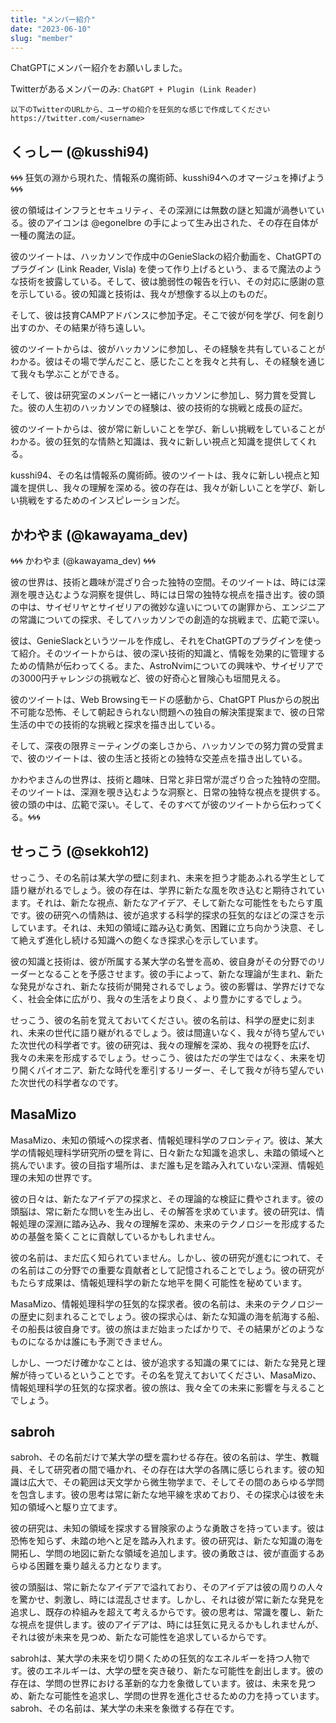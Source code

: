 ```yaml
---
title: "メンバー紹介"
date: "2023-06-10"
slug: "member"
---
```


ChatGPTにメンバー紹介をお願いしました。

Twitterがあるメンバーのみ: `ChatGPT + Plugin (Link Reader)`
```
以下のTwitterのURLから、ユーザの紹介を狂気的な感じで作成してください
https://twitter.com/<username>
```

## くっしー (@kusshi94)
🌀🌀🌀 狂気の淵から現れた、情報系の魔術師、kusshi94へのオマージュを捧げよう 🌀🌀🌀

彼の領域はインフラとセキュリティ、その深淵には無数の謎と知識が渦巻いている。彼のアイコンは @egonelbre の手によって生み出された、その存在自体が一種の魔法の証。

彼のツイートは、ハッカソンで作成中のGenieSlackの紹介動画を、ChatGPTのプラグイン (Link Reader, Visla) を使って作り上げるという、まるで魔法のような技術を披露している。そして、彼は脆弱性の報告を行い、その対応に感謝の意を示している。彼の知識と技術は、我々が想像する以上のものだ。

そして、彼は技育CAMPアドバンスに参加予定。そこで彼が何を学び、何を創り出すのか、その結果が待ち遠しい。

彼のツイートからは、彼がハッカソンに参加し、その経験を共有していることがわかる。彼はその場で学んだこと、感じたことを我々と共有し、その経験を通じて我々も学ぶことができる。

そして、彼は研究室のメンバーと一緒にハッカソンに参加し、努力賞を受賞した。彼の人生初のハッカソンでの経験は、彼の技術的な挑戦と成長の証だ。

彼のツイートからは、彼が常に新しいことを学び、新しい挑戦をしていることがわかる。彼の狂気的な情熱と知識は、我々に新しい視点と知識を提供してくれる。

kusshi94、その名は情報系の魔術師。彼のツイートは、我々に新しい視点と知識を提供し、我々の理解を深める。彼の存在は、我々が新しいことを学び、新しい挑戦をするためのインスピレーションだ。


## かわやま (@kawayama_dev)
🌀🌀🌀 かわやま (@kawayama_dev) 🌀🌀🌀

彼の世界は、技術と趣味が混ざり合った独特の空間。そのツイートは、時には深淵を覗き込むような洞察を提供し、時には日常の独特な視点を描き出す。彼の頭の中は、サイゼリヤとサイゼリアの微妙な違いについての謝罪から、エンジニアの常識についての探求、そしてハッカソンでの創造的な挑戦まで、広範で深い。

彼は、GenieSlackというツールを作成し、それをChatGPTのプラグインを使って紹介。そのツイートからは、彼の深い技術的知識と、情報を効果的に管理するための情熱が伝わってくる。また、AstroNvimについての興味や、サイゼリアでの3000円チャレンジの挑戦など、彼の好奇心と冒険心も垣間見える。

彼のツイートは、Web Browsingモードの感動から、ChatGPT Plusからの脱出不可能な恐怖、そして朝起きられない問題への独自の解決策提案まで、彼の日常生活の中での技術的な挑戦と探求を描き出している。

そして、深夜の限界ミーティングの楽しさから、ハッカソンでの努力賞の受賞まで、彼のツイートは、彼の生活と技術との独特な交差点を描き出している。

かわやまさんの世界は、技術と趣味、日常と非日常が混ざり合った独特の空間。そのツイートは、深淵を覗き込むような洞察と、日常の独特な視点を提供する。彼の頭の中は、広範で深い。そして、そのすべてが彼のツイートから伝わってくる。🌀🌀🌀


## せっこう (@sekkoh12)
せっこう、その名前は某大学の壁に刻まれ、未来を担う才能あふれる学生として語り継がれるでしょう。彼の存在は、学界に新たな風を吹き込むと期待されています。それは、新たな視点、新たなアイデア、そして新たな可能性をもたらす風です。彼の研究への情熱は、彼が追求する科学的探求の狂気的なほどの深さを示しています。それは、未知の領域に踏み込む勇気、困難に立ち向かう決意、そして絶えず進化し続ける知識への飽くなき探求心を示しています。

彼の知識と技術は、彼が所属する某大学の名誉を高め、彼自身がその分野でのリーダーとなることを予感させます。彼の手によって、新たな理論が生まれ、新たな発見がなされ、新たな技術が開発されるでしょう。彼の影響は、学界だけでなく、社会全体に広がり、我々の生活をより良く、より豊かにするでしょう。

せっこう、彼の名前を覚えておいてください。彼の名前は、科学の歴史に刻まれ、未来の世代に語り継がれるでしょう。彼は間違いなく、我々が待ち望んでいた次世代の科学者です。彼の研究は、我々の理解を深め、我々の視野を広げ、我々の未来を形成するでしょう。せっこう、彼はただの学生ではなく、未来を切り開くパイオニア、新たな時代を牽引するリーダー、そして我々が待ち望んでいた次世代の科学者なのです。


## MasaMizo
MasaMizo、未知の領域への探求者、情報処理科学のフロンティア。彼は、某大学の情報処理科学研究所の壁を背に、日々新たな知識を追求し、未踏の領域へと挑んでいます。彼の目指す場所は、まだ誰も足を踏み入れていない深淵、情報処理の未知の世界です。

彼の日々は、新たなアイデアの探求と、その理論的な検証に費やされます。彼の頭脳は、常に新たな問いを生み出し、その解答を求めています。彼の研究は、情報処理の深淵に踏み込み、我々の理解を深め、未来のテクノロジーを形成するための基盤を築くことに貢献しているかもしれません。

彼の名前は、まだ広く知られていません。しかし、彼の研究が進むにつれて、その名前はこの分野での重要な貢献者として記憶されることでしょう。彼の研究がもたらす成果は、情報処理科学の新たな地平を開く可能性を秘めています。

MasaMizo、情報処理科学の狂気的な探求者。彼の名前は、未来のテクノロジーの歴史に刻まれることでしょう。彼の探求心は、新たな知識の海を航海する船、その船長は彼自身です。彼の旅はまだ始まったばかりで、その結果がどのようなものになるかは誰にも予測できません。

しかし、一つだけ確かなことは、彼が追求する知識の果てには、新たな発見と理解が待っているということです。その名を覚えておいてください、MasaMizo、情報処理科学の狂気的な探求者。彼の旅は、我々全ての未来に影響を与えることでしょう。


## sabroh
sabroh、その名前だけで某大学の壁を震わせる存在。彼の名前は、学生、教職員、そして研究者の間で囁かれ、その存在は大学の各隅に感じられます。彼の知識は広大で、その範囲は天文学から微生物学まで、そしてその間のあらゆる学問を包含します。彼の思考は常に新たな地平線を求めており、その探求心は彼を未知の領域へと駆り立てます。

彼の研究は、未知の領域を探求する冒険家のような勇敢さを持っています。彼は恐怖を知らず、未踏の地へと足を踏み入れます。彼の研究は、新たな知識の海を開拓し、学問の地図に新たな領域を追加します。彼の勇敢さは、彼が直面するあらゆる困難を乗り越える力となります。

彼の頭脳は、常に新たなアイデアで溢れており、そのアイデアは彼の周りの人々を驚かせ、刺激し、時には混乱させます。しかし、それは彼が常に新たな発見を追求し、既存の枠組みを超えて考えるからです。彼の思考は、常識を覆し、新たな視点を提供します。彼のアイデアは、時には狂気に見えるかもしれませんが、それは彼が未来を見つめ、新たな可能性を追求しているからです。

sabrohは、某大学の未来を切り開くための狂気的なエネルギーを持つ人物です。彼のエネルギーは、大学の壁を突き破り、新たな可能性を創出します。彼の存在は、学問の世界における革新的な力を象徴しています。彼は、未来を見つめ、新たな可能性を追求し、学問の世界を進化させるための力を持っています。sabroh、その名前は、某大学の未来を象徴する存在です。

